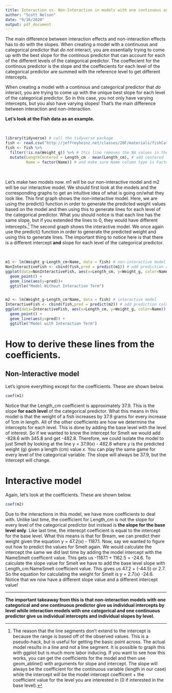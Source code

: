 ```yaml
---
title: Interaction vs. Non-Interaction in models with one continuous and one categorical predictor
author: "Scott Nelson"
date: "9/16/2020"
output: pdf_document
---
```


The main difference between interaction effects and non-interaction effects has to do with the slopes. When creating a model with a continuous and categorical predictor that *do not* interact, you are essentially trying to come up with the best slope for the continous predictor that can account for each of the different levels of the categorical predictor. The coeffecient for the continous predictor is the slope and the coeffecients for each level of the categorical predictor are summed with the reference level to get different intercepts. 

When creating a model with a continous and categorical predictor that *do* interact, you are trying to come up with the unique best slope for each level of the categorical predictor. So in this case, you not only have varying intercepts, but you also have varying slopes! That's the main difference between interaction and non-interaction.

**Let's look at the Fish data as an example.**

\  

```r
library(tidyverse) # call the tidyverse package
fish <- read.csv("http://jeffreyheinz.net/classes/20F/materials/fishCatchData.csv") # data
fish <- fish %>% 
  filter(!is.na(Weight_g)) %>% # this line removes the NA values in the Weight_g column
  mutate(LengthCentered = Length_cm - mean(Length_cm), # add centered length values
         Name = factor(Name)) # and make sure Name column type is Factor
```

\  

Let's make two models now. m1 will be our non-interactive model and m2 will be our interactive model. We should first look at the models and the corresponding graphs to get an intuitive idea of what is going on/what they look like. This first graph shows the non-interactive model. Here, we are using the predict() function in order to generate the predicted weight values based on the model and then using this to generate lines for each level of the categorical predictor. What you should notice is that each line has the same slope, but if you extended the lines to 0, they would have different intercepts.^[The reason that the line segments don't extend to the intercept is because the range is based off of the observed values. This is a pseudo-hack, but is useful for getting the basic point across. The actual model results in a line and not a line segment. It is possible to graph this with ggplot but is much more labor inducing. If you want to see how this works, you can get the coefficients for the model and then use geom_abline() with arguments for slope and intercept. The slope will always be the coefficient for the continuous variable (length in our case) while the intercept will be the model intercept coefficent + the coefficient value for the level you are interested in (0 if interested in the base level).] The second graph shows the interactive model. We once again use the predict() function in order to generate the predicted weight and using this to generate lines. The important thing to notice here is that there is a different intercept **and** slope for each level of the categorical predictor. 

\  

```r
m1 <- lm(Weight_g~Length_cm+Name, data = fish) # non-interactive model
NonInteractiveFish <- cbind(fish,pred = predict(m1)) # add prediction column based on m1
ggplot(data=NonInteractiveFish, aes(x=Length_cm, y=Weight_g, color=Name)) + 
  geom_point() + 
  geom_line(aes(y=pred))+
  ggtitle("Model Without Interaction Term")



```

 

```r
m2 <- lm(Weight_g~Length_cm*Name, data = fish) # interactive model
InteractiveFish <- cbind(fish,pred = predict(m2)) # add prediction column based on m2
ggplot(data=InteractiveFish, aes(x=Length_cm, y=Weight_g, color=Name)) + 
  geom_point() + 
  geom_line(aes(y=pred)) +
  ggtitle("Model with Interaction Term")
```

# How to derive these lines from the coefficients.

## Non-Interactive model

Let's ignore everything except for the coefficients. These are shown below.

```r
coef(m1)
```

Notice that the Length_cm coefficient is approximately 37.9. This is the slope **for each level** of the categorical predictor. What this means in this model is that the weight of a fish increases by 37.9 grams for every increase of 1cm in length. All of the other coefficients are how we determine the intercepts for each level. This is done by adding the base level with the level of interest. So if we wanted to know the intercept for Smelt we would add -828.6 with 345.8 and get -482.8. Therefore, we could isolate the model to just Smelt by looking at the line y = 37.9(x) - 482.8 where *y* is the predicted weight (g) given a length (cm) value *x*. You can play the same game for every level of the categorical variable. The slope will always be 37.9, but the intercept will change.

# Interactive model

Again, let's look at the coefficients. These are shown below.

```r
coef(m2)
```

Due to the interactions in this model, we have more coefficients to deal with. Unlike last time, the coefficient for Length_cm is not the slope for every level of the categorical predictor but instead is **the slope for the base level only**. Like last time, the interecpt coefficient is equal to the intercept for the base level. What this means is that for Bream, we can predict their weight given the equation y = 47.2(x) - 1187.1. Now, say we wanted to figure out how to predict the values for Smelt again. We would calculate the intercept the same we did last time by adding the model intercept with the NameSmelt coefficent value. This gets us -1187.1 + 1162.5 = -24.6. To calculate the slope value for Smelt we have to add the base level slope with Length_cm:NameSmelt coefficient value. This gives us 47.2 + (-44.5) or 2.7. So the equation for calculating the weight for Smelt is y = 2.7(x) -24.6. Notice that we now have a different slope value and a different intercept value! 

***

**The important takeaway from this is that non-interaction models with one categorical and one continuous predictor give us individual intercepts by level while interaction models with one categorical and one continuous predictor give us individual intercepts and individual slopes by level.**


